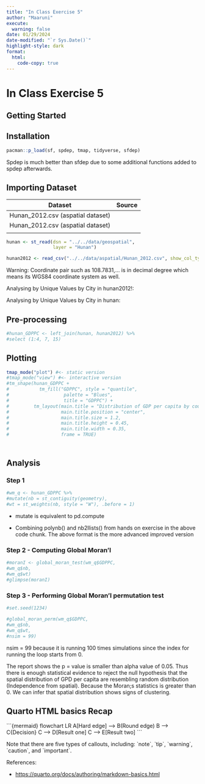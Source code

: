 ```yaml
---
title: "In Class Exercise 5"
author: "Maaruni"
execute: 
  warning: false
date: 01/29/2024
date-modified: "`r Sys.Date()`"
highlight-style: dark
format:
  html:
    code-copy: true
---
```


# In Class Exercise 5

## Getting Started

## Installation

```r
pacman::p_load(sf, spdep, tmap, tidyverse, sfdep)
```

Spdep is much better than sfdep due to some additional functions added to spdep afterwards.

## Importing Dataset

| Dataset                           | Source |
|-----------------------------------|--------|
| Hunan_2012.csv (aspatial dataset) |        |
| Hunan_2012.csv (aspatial dataset) |        |
|                                   |        |

```r
hunan <- st_read(dsn = "../../data/geospatial", 
                 layer = "Hunan")

hunan2012 <- read_csv("../../data/aspatial/Hunan_2012.csv", show_col_types = FALSE)
```

Warning: Coordinate pair such as 108.7831,... is in decimal degree which means its WGS84 coordinate system as well.

Analysing by Unique Values by City in hunan2012!:

Analysing by Unique Values by City in hunan:

## Pre-processing 

```r
#hunan_GDPPC <- left_join(hunan, hunan2012) %>%
#select (1:4, 7, 15)
```

## Plotting

```r
tmap_mode("plot") #<- static version
#tmap_mode("view") #<- interactive version
#tm_shape(hunan_GDPPC + 
#           tm_fill("GDPPC", style = "quantile",
#                    palette = "Blues",
#                    title = "GDPPC") + 
#         tm_layout(main.title = "Distribution of GDP per capita by county, Hunan Province",
#                   main.title.position = "center",
#                   main.title.size = 1.2,
#                   main.title.height = 0.45,
#                   main.title.width = 0.35,
#                   frame = TRUE)
    
```

# 

## Analysis

### Step 1

```r
#wm_q <- hunan_GDPPC %>%
#mutate(nb = st_contiguity(geometry),
#wt = st_weights(nb, style = "W"), .before = 1)
```

-   mutate is equivalent to pd.compute

-   Combining polynb() and nb2llists() from hands on exercise in the above code chunk. The above format is the more advanced improved version

### Step 2 - Computing Global Moran'I

```r
#moranI <- global_moran_test(wm_q$GDPPC,
#wm_q$nb,
#wm_q$wt)
#glimpse(moranI)
```

### Step 3 - Performing Global Moran'I permutation test

```r
#set.seed(1234)

#global_moran_perm(wm_q$GDPPC,
#wm_q$nb,
#wm_q$wt, 
#nsim = 99)
```

nsim = 99 because it is running 100 times simulations since the index for running the loop starts from 0.

The report shows the p = value is smaller than alpha value of 0.05. Thus there is enough statistical evidence to reject the null hypothesis that the spatial distribution of GPD per capita are resembling random distribution (Independence from spatial). Because the Moran;s statistics is greater than 0. We can infer that spatial distribution shows signs of clustering.

## Quarto HTML basics Recap

\`\`\`{mermaid}
flowchart LR
A\[Hard edge\] --\> B(Round edge)
B --\> C{Decision}
C --\> D\[Result one\]
C --\> E\[Result two\]
\`\`\`

:::{.callout-note}
Note that there are five types of callouts, including:
\`note\`, \`tip\`, \`warning\`, \`caution\`, and \`important\`.
:::

References:

-   <https://quarto.org/docs/authoring/markdown-basics.html>

